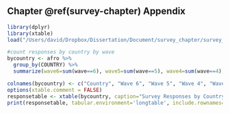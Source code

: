 ## Chapter \@ref(survey-chapter) Appendix {-}

\singlespacing
```r
library(dplyr)
library(xtable)
load("/Users/david/Dropbox/Dissertation/Document/survey_chapter/survey_data/merged_afrobarometer.Rds") #built by afrobarometer_dataprep.R

#count responses by country by wave
bycountry <- afro %>%
  group_by(COUNTRY) %>%
  summarize(wave6=sum(wave==6), wave5=sum(wave==5), wave4=sum(wave==4), wave3=sum(wave==3))

colnames(bycountry) <- c("Country", "Wave 6", "Wave 5", "Wave 4", "Wave 3")
options(xtable.comment = FALSE)
responsetable <- xtable(bycountry, caption="Survey Responses by Country and Wave", label="tab:response")
print(responsetable, tabular.environment='longtable', include.rownames=F)
```
\doublespacing
